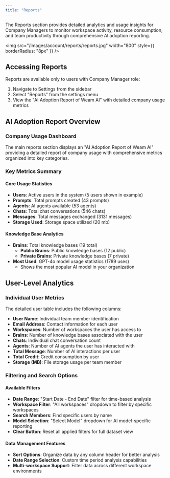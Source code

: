 ```yaml
---
title: "Reports"
---
```

The Reports section provides detailed analytics and usage insights for Company Managers to monitor workspace activity, resource consumption, and team productivity through comprehensive AI adoption reporting.

<img
  src="/images/account/reports/reports.jpg"
  width="800"
  style={{ borderRadius: "8px" }}
/>

## Accessing Reports

Reports are available only to users with Company Manager role:
1. Navigate to Settings from the sidebar
2. Select "Reports" from the settings menu
3. View the "AI Adoption Report of Weam AI" with detailed company usage metrics

## AI Adoption Report Overview

### Company Usage Dashboard
The main reports section displays an "AI Adoption Report of Weam AI" providing a detailed report of company usage with comprehensive metrics organized into key categories.

### Key Metrics Summary

#### Core Usage Statistics
- **Users**: Active users in the system (5 users shown in example)
- **Prompts**: Total prompts created (43 prompts)
- **Agents**: AI agents available (53 agents)
- **Chats**: Total chat conversations (546 chats)
- **Messages**: Total messages exchanged (3131 messages)
- **Storage Used**: Storage space utilized (20 mb)

#### Knowledge Base Analytics
- **Brains**: Total knowledge bases (19 total)
  - **Public Brains**: Public knowledge bases (12 public)
  - **Private Brains**: Private knowledge bases (7 private)
- **Most Used**: GPT-4o model usage statistics (1789 uses)
  - Shows the most popular AI model in your organization

## User-Level Analytics

### Individual User Metrics
The detailed user table includes the following columns:
- **User Name**: Individual team member identification
- **Email Address**: Contact information for each user
- **Workspaces**: Number of workspaces the user has access to
- **Brains**: Number of knowledge bases associated with the user
- **Chats**: Individual chat conversation count
- **Agents**: Number of AI agents the user has interacted with
- **Total Message**: Number of AI interactions per user
- **Total Credit**: Credit consumption by user
- **Storage (MB)**: File storage usage per team member

### Filtering and Search Options

#### Available Filters
- **Date Range**: "Start Date - End Date" filter for time-based analysis
- **Workspace Filter**: "All workspaces" dropdown to filter by specific workspaces
- **Search Members**: Find specific users by name
- **Model Selection**: "Select Model" dropdown for AI model-specific reporting
- **Clear Button**: Reset all applied filters for full dataset view

#### Data Management Features
- **Sort Options**: Organize data by any column header for better analysis
- **Date Range Selection**: Custom time period analysis capabilities
- **Multi-workspace Support**: Filter data across different workspace environments
